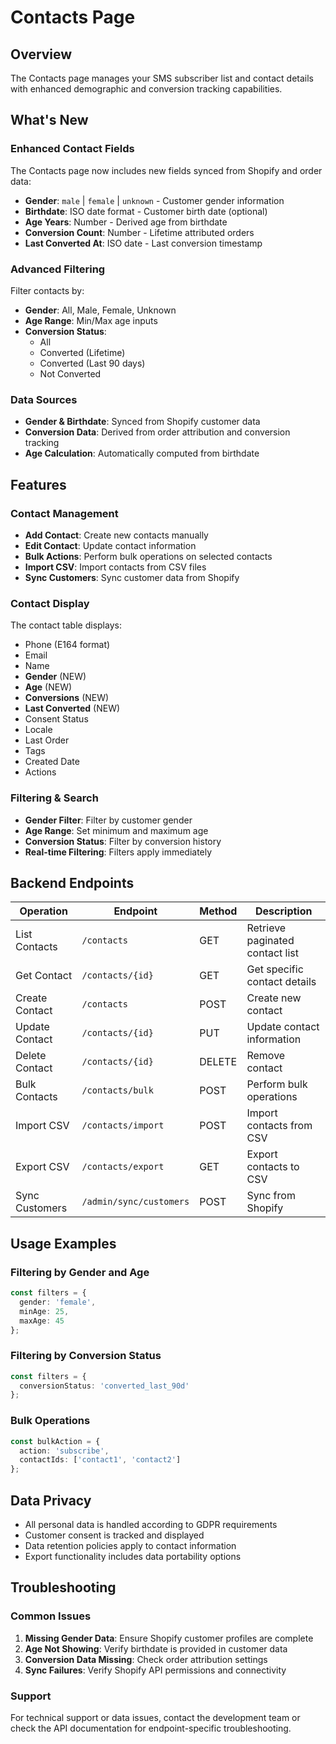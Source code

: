 # Contacts Page

## Overview

The Contacts page manages your SMS subscriber list and contact details with enhanced demographic and conversion tracking capabilities.

## What's New

### Enhanced Contact Fields

The Contacts page now includes new fields synced from Shopify and order data:

- **Gender**: `male` | `female` | `unknown` - Customer gender information
- **Birthdate**: ISO date format - Customer birth date (optional)
- **Age Years**: Number - Derived age from birthdate
- **Conversion Count**: Number - Lifetime attributed orders
- **Last Converted At**: ISO date - Last conversion timestamp

### Advanced Filtering

Filter contacts by:

- **Gender**: All, Male, Female, Unknown
- **Age Range**: Min/Max age inputs
- **Conversion Status**: 
  - All
  - Converted (Lifetime)
  - Converted (Last 90 days)
  - Not Converted

### Data Sources

- **Gender & Birthdate**: Synced from Shopify customer data
- **Conversion Data**: Derived from order attribution and conversion tracking
- **Age Calculation**: Automatically computed from birthdate

## Features

### Contact Management

- **Add Contact**: Create new contacts manually
- **Edit Contact**: Update contact information
- **Bulk Actions**: Perform bulk operations on selected contacts
- **Import CSV**: Import contacts from CSV files
- **Sync Customers**: Sync customer data from Shopify

### Contact Display

The contact table displays:

- Phone (E164 format)
- Email
- Name
- **Gender** (NEW)
- **Age** (NEW)
- **Conversions** (NEW)
- **Last Converted** (NEW)
- Consent Status
- Locale
- Last Order
- Tags
- Created Date
- Actions

### Filtering & Search

- **Gender Filter**: Filter by customer gender
- **Age Range**: Set minimum and maximum age
- **Conversion Status**: Filter by conversion history
- **Real-time Filtering**: Filters apply immediately

## Backend Endpoints

| Operation | Endpoint | Method | Description |
|-----------|----------|--------|-------------|
| List Contacts | `/contacts` | GET | Retrieve paginated contact list |
| Get Contact | `/contacts/{id}` | GET | Get specific contact details |
| Create Contact | `/contacts` | POST | Create new contact |
| Update Contact | `/contacts/{id}` | PUT | Update contact information |
| Delete Contact | `/contacts/{id}` | DELETE | Remove contact |
| Bulk Contacts | `/contacts/bulk` | POST | Perform bulk operations |
| Import CSV | `/contacts/import` | POST | Import contacts from CSV |
| Export CSV | `/contacts/export` | GET | Export contacts to CSV |
| Sync Customers | `/admin/sync/customers` | POST | Sync from Shopify |

## Usage Examples

### Filtering by Gender and Age

```typescript
const filters = {
  gender: 'female',
  minAge: 25,
  maxAge: 45
};
```

### Filtering by Conversion Status

```typescript
const filters = {
  conversionStatus: 'converted_last_90d'
};
```

### Bulk Operations

```typescript
const bulkAction = {
  action: 'subscribe',
  contactIds: ['contact1', 'contact2']
};
```

## Data Privacy

- All personal data is handled according to GDPR requirements
- Customer consent is tracked and displayed
- Data retention policies apply to contact information
- Export functionality includes data portability options

## Troubleshooting

### Common Issues

1. **Missing Gender Data**: Ensure Shopify customer profiles are complete
2. **Age Not Showing**: Verify birthdate is provided in customer data
3. **Conversion Data Missing**: Check order attribution settings
4. **Sync Failures**: Verify Shopify API permissions and connectivity

### Support

For technical support or data issues, contact the development team or check the API documentation for endpoint-specific troubleshooting.
